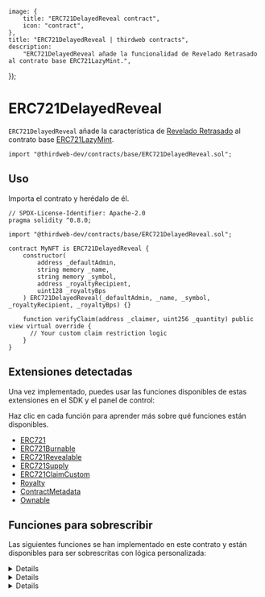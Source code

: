 
	image: {
		title: "ERC721DelayedReveal contract",
		icon: "contract",
	},
	title: "ERC721DelayedReveal | thirdweb contracts",
	description:
		"ERC721DelayedReveal añade la funcionalidad de Revelado Retrasado al contrato base ERC721LazyMint.",
});

# ERC721DelayedReveal

`ERC721DelayedReveal` añade la característica de [Revelado Retrasado](/contracts/build/extensions/general/DelayedReveal) al
contrato base [ERC721LazyMint](/contracts/build/base-contracts/erc-721/lazy-mint).

```solidity
import "@thirdweb-dev/contracts/base/ERC721DelayedReveal.sol";
```

<GithubButtonLink href="https://github.com/thirdweb-dev/contracts/blob/main/contracts/base/ERC721DelayedReveal.sol" />

## Uso

Importa el contrato y herédalo de él.

```solidity
// SPDX-License-Identifier: Apache-2.0
pragma solidity ^0.8.0;

import "@thirdweb-dev/contracts/base/ERC721DelayedReveal.sol";

contract MyNFT is ERC721DelayedReveal {
    constructor(
        address _defaultAdmin,
        string memory _name,
        string memory _symbol,
        address _royaltyRecipient,
        uint128 _royaltyBps
    ) ERC721DelayedReveal(_defaultAdmin, _name, _symbol, _royaltyRecipient, _royaltyBps) {}

    function verifyClaim(address _claimer, uint256 _quantity) public view virtual override {
      // Your custom claim restriction logic
    }
}
```

## Extensiones detectadas

Una vez implementado, puedes usar las funciones disponibles de estas extensiones en el SDK y el panel de control:

Haz clic en cada función para aprender más sobre qué funciones están disponibles.

- [ERC721](/contracts/build/extensions/erc-721/ERC721)
- [ERC721Burnable](/contracts/build/extensions/erc-721/ERC721Burnable)
- [ERC721Revealable](/contracts/build/extensions/general/DelayedReveal)
- [ERC721Supply](/contracts/build/extensions/erc-721/ERC721Supply)
- [ERC721ClaimCustom](/contracts/build/extensions/erc-721/ERC721ClaimCustom)
- [Royalty](/contracts/build/extensions/general/Royalty)
- [ContractMetadata](/contracts/build/extensions/general/ContractMetadata)
- [Ownable](/contracts/build/extensions/general/Ownable)

## Funciones para sobrescribir

Las siguientes funciones se han implementado en este contrato y están disponibles para ser sobrescritas con lógica personalizada:

<Details id="tokenURI" summary="tokenURI">

```solidity
/**
 *  @notice         Devuelve la URI de metadatos para un NFT.
 *  @dev            Consulta `BatchMintMetadata` para el manejo de metadatos en este contrato.
 *
 *  @param _tokenId El tokenId de un NFT.
 */
function tokenURI(uint256 _tokenId) public view override returns (string memory) {
    (uint256 batchId, ) = _getBatchId(_tokenId);
    string memory batchUri = _getBaseURI(_tokenId);

    if (isEncryptedBatch(batchId)) {
        return string(abi.encodePacked(batchUri, "0"));
    } else {
        return string(abi.encodePacked(batchUri, _tokenId.toString()));
    }
}

```

</Details>

<Details id="lazyMint" summary="lazyMint">

```solidity
/**
 *  @notice                  Permite a una dirección autorizada acuñar perezosamente una cantidad dada de NFTs.
 *
 *  @param _amount           La cantidad de NFTs a acuñar perezosamente.
 *  @param _baseURIForTokens La URI base de marcador de posición para los 'n' NFTs que se están acuñando perezosamente, donde los
 *                           metadatos de cada uno de esos NFTs son `${baseURIForTokens}/${tokenId}`.
 *  @param _data             La URI base cifrada + el hash de la procedencia para el lote de NFTs que se están acuñando perezosamente.
 *  @return batchId          Un identificador único entero para el lote de NFTs acuñados perezosamente juntos.
 */
function lazyMint(
    uint256 _amount,
    string calldata _baseURIForTokens,
    bytes calldata _data
) public override returns (uint256 batchId) {
    if (_data.length > 0) {
        (bytes memory encryptedURI, bytes32 provenanceHash) = abi.decode(_data, (bytes, bytes32));
        if (encryptedURI.length != 0 && provenanceHash != "") {
            _setEncryptedData(nextTokenIdToLazyMint + _amount, _data);
        }
    }

    return super.lazyMint(_amount, _baseURIForTokens, _data);
}
```

</Details>

<Details id="reveal" summary="reveal">

```solidity
/**
 *  @notice       Permite a una dirección autorizada revelar un lote de NFTs de revelación retrasada.
 *
 *  @param _index El ID para el lote de NFTs de revelación retrasada a revelar.
 *  @param _key   La clave con la que se cifró la URI base para el lote relevante de NFTs.
 */
function reveal(uint256 _index, bytes calldata _key) external virtual override returns (string memory revealedURI) {
    require(_canReveal(), "Not authorized");

    uint256 batchId = getBatchIdAtIndex(_index);
    revealedURI = getRevealURI(batchId, _key);

    _setEncryptedData(batchId, "");
    _setBaseURI(batchId, revealedURI);

    emit TokenURIRevealed(_index, revealedURI);
}
```

</Details>
